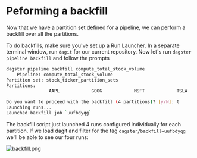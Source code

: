 
<DynamicMetaTags
  title="Peforming a backfill | Dagster"
  description="Dagster is a system for building modern data applications."
/>

# Peforming a backfill

Now that we have a partition set defined for a pipeline, we can perform
a backfill over all the partitions.

To do backfills, make sure you've set up a Run Launcher. In a separate
terminal window, run `dagit` for our current repository. Now let's run
`dagster pipeline backfill` and follow the prompts

```bash
dagster pipeline backfill compute_total_stock_volume
    Pipeline: compute_total_stock_volume
Partition set: stock_ticker_partition_sets
Partitions:
                AAPL            GOOG            MSFT            TSLA

Do you want to proceed with the backfill (4 partitions)? [y/N]: t
Launching runs...
Launched backfill job `uufbdyqg`
```

The backfill script just launched 4 runs configured individually for
each partition. If we load dagit and filter for the tag
`dagster/backfill=uufbdyqg` we'll be able to see our four runs:

![backfill.png](/assets/images/learn/guides/partitioning/backfill.png)
